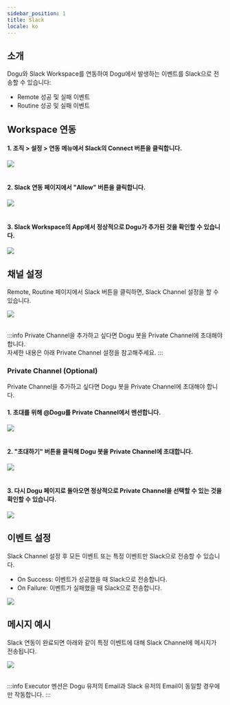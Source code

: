 ```yaml
---
sidebar_position: 1
title: Slack
locale: ko
---
```



## 소개

Dogu와 Slack Workspace를 연동하여 Dogu에서 발생하는 이벤트를 Slack으로 전송할 수 있습니다:

- Remote 성공 및 실패 이벤트
- Routine 성공 및 실패 이벤트

## Workspace 연동

#### 1. 조직 > 설정 > 연동 메뉴에서 Slack의 Connect 버튼을 클릭합니다.

<img src={slack_integration} />

<br />
<br />

#### 2. Slack 연동 페이지에서 "Allow" 버튼을 클릭합니다.

<img src={slack_integration_2} />

<br />
<br />

#### 3. Slack Workspace의 App에서 정상적으로 Dogu가 추가된 것을 확인할 수 있습니다.

<img src={slack_bot_in_app} />

## 채널 설정

Remote, Routine 페이지에서 Slack 버튼을 클릭하면, Slack Channel 설정을 할 수 있습니다.

<img src={slack_channel} />

<br />
<br />

:::info
Private Channel을 추가하고 싶다면 Dogu 봇을 Private Channel에 초대해야 합니다.  
자세한 내용은 아래 Private Channel 설정을 참고해주세요.
:::

### Private Channel (Optional)

Private Channel을 추가하고 싶다면 Dogu 봇을 Private Channel에 초대해야 합니다.

#### 1. 초대를 위해 @Dogu를 Private Channel에서 멘션합니다.

<img src={slack_call_bot_in_private} />

<br />
<br />

#### 2. "초대하기" 버튼을 클릭해 Dogu 봇을 Private Channel에 초대합니다.

<img src={slack_bot_in_channel} />

<br />
<br />

#### 3. 다시 Dogu 페이지로 돌아오면 정상적으로 Private Channel을 선택할 수 있는 것을 확인할 수 있습니다.

<img src={slack_private_channel} />

## 이벤트 설정

Slack Channel 설정 후 모든 이벤트 또는 특정 이벤트만 Slack으로 전송할 수 있습니다.

- On Success: 이벤트가 성공했을 때 Slack으로 전송합니다.
- On Failure: 이벤트가 실패했을 때 Slack으로 전송합니다.

<img src={slack_event} />

## 메시지 예시

Slack 연동이 완료되면 아래와 같이 특정 이벤트에 대해 Slack Channel에 메시지가 전송됩니다.

<img src={slack_message_example} />

<br />
<br />

:::info
Executor 멘션은 Dogu 유저의 Email과 Slack 유저의 Email이 동일할 경우에만 작동합니다.
:::
